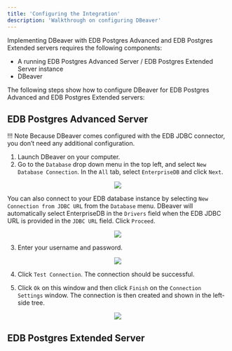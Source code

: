 ```yaml
---
title: 'Configuring the Integration'
description: 'Walkthrough on configuring DBeaver'
---
```


Implementing DBeaver with EDB Postgres Advanced and EDB Postgres Extended servers requires the following components: 

- A running EDB Postgres Advanced Server / EDB Postgres Extended Server instance
- DBeaver

The following steps show how to configure DBeaver for EDB Postgres Advanced and EDB Postgres Extended servers:

## EDB Postgres Advanced Server

!!! Note
    Because DBeaver comes configured with the EDB JDBC connector, you don’t need any additional configuration. 

1. Launch DBeaver on your computer. 
2. Go to the `Database` drop down menu in the top left, and select `New Database Connection`. In the `All` tab, select `EnterpriseDB` and click `Next`.    
<p align="center">
<img src="Images/NewDatabaseConnection.png">
</p>

You can also connect to your EDB database instance by selecting `New Connection from JDBC URL` from the `Database` menu. DBeaver will automatically select EnterpriseDB in the `Drivers` field when the EDB JDBC URL is provided in the `JDBC URL` field. Click `Proceed`.
<p align="center">
<img src="Images/JDBCURL.png">
</p>

3. Enter your username and password. 
<p align="center">
<img src="Images/EDBConnectionSettings.png">
</p>

4. Click `Test Connection`. The connection should be successful. 


5. Click `Ok` on this window and then click `Finish` on the `Connection Settings` window. The connection is then created and shown in the left-side tree. 
<p align="center">
<img src="Images/ConnectionOnLeftSide.png">
</p>

## EDB Postgres Extended Server
